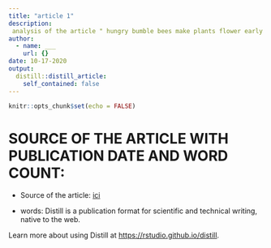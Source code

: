```yaml
---
title: "article 1"
description: 
 analysis of the article " hungry bumble bees make plants flower early cutting holes their leaves.
author:
  - name: ___
    url: {}
date: 10-17-2020
output:
  distill::distill_article:
    self_contained: false
---
```


```r
knitr::opts_chunk$set(echo = FALSE)
```

# SOURCE OF THE ARTICLE WITH PUBLICATION DATE AND WORD COUNT: 

* Source of the article: [ici](https://www.sciencemag.org/news/2020/05/hungry-bumblebees-make-plants-flower-early-cutting-holes-their-leaves)

* words:
Distill is a publication format for scientific and technical writing, native to the web.

Learn more about using Distill at <https://rstudio.github.io/distill>.

